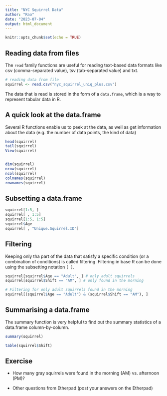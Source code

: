 ```yaml
---
title: "NYC Squirrel Data"
author: "Rao"
date: "2023-07-04"
output: html_document
---
```


```r
knitr::opts_chunk$set(echo = TRUE)
```

## Reading data from files
The `read` family functions are useful for reading text-based data formats like csv (comma-separated value), tsv (tab-separated value) and txt.

```r
# reading data from file
squirrel <- read.csv("nyc_squirrel_uniq_plus.csv")

```

The data that is read is stored in the form of a `data.frame`, which is a way to represent tabular data in R.

## A quick look at the data.frame
Several R functions enable us to peek at the data, as well as get information about the data (e.g. the number of data points, the kind of data)

```r
head(squirrel)
tail(squirrel)
View(squirrel)


dim(squirrel)
nrow(squirrel)
ncol(squirrel)
colnames(squirrel)
rownames(squirrel)
```

## Subsetting a data.frame

```r
squirrel[1:5, ]
squirrel[ , 1:5]
squirrel[1:5, 1:5]
squirrel$Age
squirrel[ , "Unique.Squirrel.ID"]

```


## Filtering

Keeping only tha part of the data that satisfy a specific condition (or a combination of conditions) is called filtering. Filtering in base R can be done using the subsetting notation `[ ]`.

```r
squirrel[squirrel$Age == "Adult", ] # only adult squirrels
squirrel[squirrel$Shift == "AM", ] # only found in the morning

# Filtering for only adult squirrels found in the morning
squirrel[(squirrel$Age == "Adult") & (squirrel$Shift == "AM"), ]
```

## Summarising a data.frame

The summary function is very helpful to find out the summary statistics of a data.frame column-by-column.

```r
summary(squirrel)

table(squirrel$Shift)
```

## Exercise

- How many gray squirrels were found in the morning (AM) vs. afternoon (PM)?

- Other questions from Etherpad (post your answers on the Etherpad)


